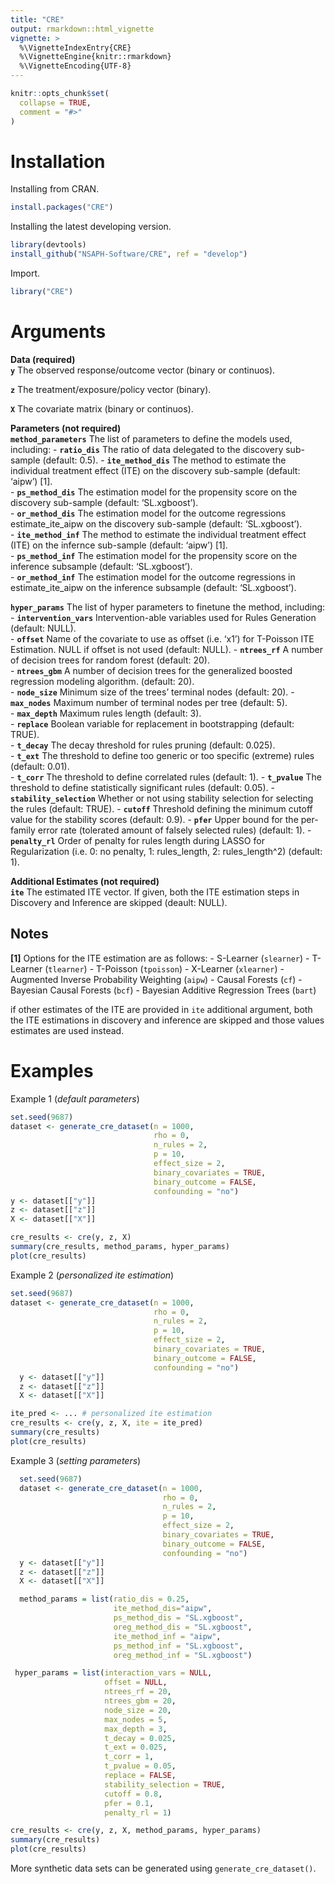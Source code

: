 ```yaml
---
title: "CRE"
output: rmarkdown::html_vignette
vignette: >
  %\VignetteIndexEntry{CRE}
  %\VignetteEngine{knitr::rmarkdown}
  %\VignetteEncoding{UTF-8}
---
```


```r
knitr::opts_chunk$set(
  collapse = TRUE,
  comment = "#>"
)
```

# Installation

Installing from CRAN.

```r
install.packages("CRE")
```

Installing the latest developing version. 

```r
library(devtools)
install_github("NSAPH-Software/CRE", ref = "develop")
```

Import.

```r
library("CRE")
```

# Arguments

__Data (required)__   
**`y`** The observed response/outcome vector (binary or continuos).

**`z`** The treatment/exposure/policy vector (binary).  

**`X`** The covariate matrix (binary or continuos).    

__Parameters (not required)__    
**`method_parameters`** The list of parameters to define the models used, including:
- **`ratio_dis`** The ratio of data delegated to the discovery sub-sample (default: 0.5). 
- **`ite_method_dis`** The method to estimate the individual treatment effect (ITE) on the discovery sub-sample (default: 'aipw') [1].       
- **`ps_method_dis`** The estimation model for the propensity score on the discovery sub-sample (default: 'SL.xgboost').     
- **`or_method_dis`** The estimation model for the outcome regressions estimate_ite_aipw on the discovery sub-sample (default: 'SL.xgboost').      
- **`ite_method_inf`** The method to estimate the individual treatment effect (ITE) on the infernce sub-sample (default: 'aipw') [1].         
- **`ps_method_inf`** The estimation model for the propensity score on the inference subsample (default: 'SL.xgboost').     
- **`or_method_inf`** The estimation model for the outcome regressions in estimate_ite_aipw on the inference subsample (default: 'SL.xgboost').

**`hyper_params`** The list of hyper parameters to finetune the method, including:
- **`intervention_vars`** Intervention-able variables used for Rules Generation (default: NULL).   
- **`offset`** Name of the covariate to use as offset (i.e. 'x1') for T-Poisson ITE Estimation. NULL if offset is not used (default: NULL).
- **`ntrees_rf`** A number of decision trees for random forest (default: 20).   
- **`ntrees_gbm`** A number of decision trees for the generalized boosted regression modeling algorithm. (default: 20).     
- **`node_size`** Minimum size of the trees' terminal nodes (default: 20).
- **`max_nodes`** Maximum number of terminal nodes per tree (default: 5).  
- **`max_depth`** Maximum rules length (default: 3).     
- **`replace`** Boolean variable for replacement in bootstrapping (default: TRUE).     
- **`t_decay`** The decay threshold for rules pruning (default: 0.025).      
- **`t_ext`** The threshold to define too generic or too specific (extreme) rules (default: 0.01).     
- **`t_corr`** The threshold to define correlated rules (default: 1). 
- **`t_pvalue`** The threshold to define statistically significant rules (default: 0.05).
- **`stability_selection`** Whether or not using stability selection for selecting the rules (default: TRUE).
- **`cutoff`** Threshold defining the minimum cutoff value for the stability scores (default: 0.9).
- **`pfer`** Upper bound for the per-family error rate (tolerated amount of falsely selected rules) (default: 1).
- **`penalty_rl`** Order of penalty for rules length during LASSO for Regularization (i.e. 0: no penalty, 1: rules_length, 2: rules_length^2) (default: 1).

__Additional Estimates (not required)__    
**`ite`** The estimated ITE vector. If given, both the ITE estimation steps in Discovery and Inference are skipped (deault: NULL).


## Notes

**[1]** Options for the ITE estimation are as follows: 
- S-Learner (`slearner`)
- T-Learner (`tlearner`)
- T-Poisson (`tpoisson`)
- X-Learner (`xlearner`)
- Augmented Inverse Probability Weighting (`aipw`)
- Causal Forests (`cf`)
- Bayesian Causal Forests (`bcf`)
- Bayesian Additive Regression Trees (`bart`)

if other estimates of the ITE are provided in `ite` additional argument, both the ITE estimations in discovery and inference are skipped and those values estimates are used instead.


# Examples

Example 1 (*default parameters*)
```R
set.seed(9687)
dataset <- generate_cre_dataset(n = 1000, 
                                rho = 0, 
                                n_rules = 2, 
                                p = 10,
                                effect_size = 2, 
                                binary_covariates = TRUE,
                                binary_outcome = FALSE,
                                confounding = "no")
y <- dataset[["y"]]
z <- dataset[["z"]]
X <- dataset[["X"]]

cre_results <- cre(y, z, X)
summary(cre_results, method_params, hyper_params)
plot(cre_results)
```

Example 2 (*personalized ite estimation*)
```R
set.seed(9687)
dataset <- generate_cre_dataset(n = 1000, 
                                rho = 0, 
                                n_rules = 2, 
                                p = 10,
                                effect_size = 2, 
                                binary_covariates = TRUE,
                                binary_outcome = FALSE,
                                confounding = "no")
  y <- dataset[["y"]]
  z <- dataset[["z"]]
  X <- dataset[["X"]]

ite_pred <- ... # personalized ite estimation
cre_results <- cre(y, z, X, ite = ite_pred)
summary(cre_results)
plot(cre_results)
```

Example 3 (*setting parameters*)
```R
  set.seed(9687)
  dataset <- generate_cre_dataset(n = 1000, 
                                  rho = 0, 
                                  n_rules = 2, 
                                  p = 10,
                                  effect_size = 2, 
                                  binary_covariates = TRUE,
                                  binary_outcome = FALSE,
                                  confounding = "no")
  y <- dataset[["y"]]
  z <- dataset[["z"]]
  X <- dataset[["X"]]

  method_params = list(ratio_dis = 0.25,
                       ite_method_dis="aipw",
                       ps_method_dis = "SL.xgboost",
                       oreg_method_dis = "SL.xgboost",
                       ite_method_inf = "aipw",
                       ps_method_inf = "SL.xgboost",
                       oreg_method_inf = "SL.xgboost")

 hyper_params = list(interaction_vars = NULL,
                     offset = NULL,
                     ntrees_rf = 20,
                     ntrees_gbm = 20,
                     node_size = 20,
                     max_nodes = 5,
                     max_depth = 3,
                     t_decay = 0.025,
                     t_ext = 0.025,
                     t_corr = 1,
                     t_pvalue = 0.05,
                     replace = FALSE,
                     stability_selection = TRUE,
                     cutoff = 0.8,
                     pfer = 0.1,
                     penalty_rl = 1)

cre_results <- cre(y, z, X, method_params, hyper_params)
summary(cre_results)
plot(cre_results)
```

More synthetic data sets can be generated using `generate_cre_dataset()`.
